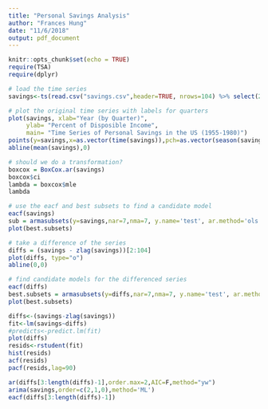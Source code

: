 ```yaml
---
title: "Personal Savings Analysis"
author: "Frances Hung"
date: "11/6/2018"
output: pdf_document
---
```


```r
knitr::opts_chunk$set(echo = TRUE)
require(TSA)
require(dplyr)
```

```r
# load the time series
savings<-ts(read.csv("savings.csv",header=TRUE, nrows=104) %>% select(2), start=c(1955),frequency=4)

# plot the original time series with labels for quarters
plot(savings, xlab="Year (by Quarter)", 
     ylab= "Percent of Disposible Income", 
     main= "Time Series of Personal Savings in the US (1955-1980)")
points(y=savings,x=as.vector(time(savings)),pch=as.vector(season(savings)), cex=.75)
abline(mean(savings),0)
```
```r
# should we do a transformation?
boxcox = BoxCox.ar(savings)
boxcox$ci
lambda = boxcox$mle
lambda
```

```r
# use the eacf and best subsets to find a candidate model
eacf(savings)
sub = armasubsets(y=savings,nar=7,nma=7, y.name='test', ar.method='ols') 
plot(best.subsets)
```

```r
# take a difference of the series
diffs = (savings - zlag(savings))[2:104]
plot(diffs, type="o")
abline(0,0)
```





```r
# find candidate models for the differenced series
eacf(diffs)
best.subsets = armasubsets(y=diffs,nar=7,nma=7, y.name='test', ar.method='ols') 
plot(best.subsets)
```




```r
diffs<-(savings-zlag(savings))
fit<-lm(savings~diffs)
#predicts<-predict.lm(fit)
plot(diffs)
resids<-rstudent(fit)
hist(resids)
acf(resids)
pacf(resids,lag=90)

ar(diffs[3:length(diffs)-1],order.max=2,AIC=F,method="yw")
arima(savings,order=c(2,1,0),method='ML')
eacf(diffs[3:length(diffs)-1])
```


